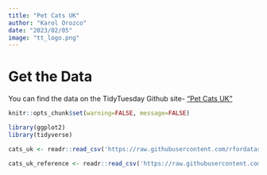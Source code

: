 ```yaml
---
title: "Pet Cats UK"
author: "Karol Orozco"
date: "2023/02/05"
image: "tt_logo.png"
---
```




# Get the Data

You can find the data on the TidyTuesday Github site- ["Pet Cats UK"](https://github.com/rfordatascience/tidytuesday/blob/master/data/2023/2023-01-31/readme.md)


```r
knitr::opts_chunk$set(warning=FALSE, message=FALSE)

library(ggplot2)
library(tidyverse)

cats_uk <- readr::read_csv('https://raw.githubusercontent.com/rfordatascience/tidytuesday/master/data/2023/2023-01-31/cats_uk.csv')

cats_uk_reference <- readr::read_csv('https://raw.githubusercontent.com/rfordatascience/tidytuesday/master/data/2023/2023-01-31/cats_uk_reference.csv')
```

